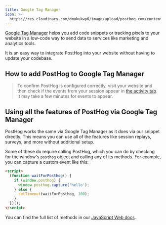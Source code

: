 ```yaml
---
title: Google Tag Manager
icon: >-
  https://res.cloudinary.com/dmukukwp6/image/upload/posthog.com/contents/images/docs/integrate/frameworks/gtm.svg
---
```



[Google Tag Manager](https://marketingplatform.google.com/about/tag-manager/) helps you add code snippets or tracking pixels to your website in a low-code way to send data to services like marketing and analytics tools. 

It is an easy way to integrate PostHog into your website without having to update your codebase. 

## How to add PostHog to Google Tag Manager


<GTMInstall />

> To confirm PostHog is configured correctly, visit your website and then check if the events from your session appear in [the activity tab](https://us.posthog.com/activity/explore). It may take a few minutes for events to appear.

## Using all the features of PostHog via Google Tag Manager

PostHog works the same via Google Tag Manager as it does via our snippet directly. This means you can use all of the features like session replays, surveys, and more without additional setup. 

Some of these do require calling PostHog, which you can do by checking for the window's `posthog` object and calling any of its methods. For example, you can capture a custom event like this:

```html
<script>
  (function waitForPosthog() {
    if (window.posthog) {
      window.posthog.capture('hello');
    } else {
      setTimeout(waitForPosthog, 100);
    }
  })();
</script>
```

You can find the full list of methods in our [JavaScript Web docs](/docs/libraries/js/features).

<DetailSetUpReverseProxy />

<DetailGroupProductsInOneProject />